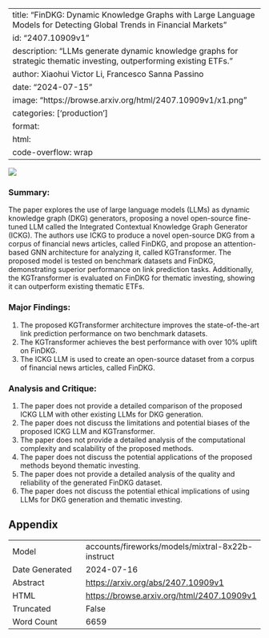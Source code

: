 
---
title: "FinDKG: Dynamic Knowledge Graphs with Large Language Models for Detecting Global Trends in Financial Markets"
id: "2407.10909v1"
description: "LLMs generate dynamic knowledge graphs for strategic thematic investing, outperforming existing ETFs."
author: Xiaohui Victor Li, Francesco Sanna Passino
date: "2024-07-15"
image: "https://browse.arxiv.org/html/2407.10909v1/x1.png"
categories: ['production']
format:
  html:
    code-overflow: wrap
---

![](https://browse.arxiv.org/html/2407.10909v1/x1.png)

### Summary:

The paper explores the use of large language models (LLMs) as dynamic knowledge graph (DKG) generators, proposing a novel open-source fine-tuned LLM called the Integrated Contextual Knowledge Graph Generator (ICKG). The authors use ICKG to produce a novel open-source DKG from a corpus of financial news articles, called FinDKG, and propose an attention-based GNN architecture for analyzing it, called KGTransformer. The proposed model is tested on benchmark datasets and FinDKG, demonstrating superior performance on link prediction tasks. Additionally, the KGTransformer is evaluated on FinDKG for thematic investing, showing it can outperform existing thematic ETFs.

### Major Findings:

1. The proposed KGTransformer architecture improves the state-of-the-art link prediction performance on two benchmark datasets.
2. The KGTransformer achieves the best performance with over 10% uplift on FinDKG.
3. The ICKG LLM is used to create an open-source dataset from a corpus of financial news articles, called FinDKG.

### Analysis and Critique:

1. The paper does not provide a detailed comparison of the proposed ICKG LLM with other existing LLMs for DKG generation.
2. The paper does not discuss the limitations and potential biases of the proposed ICKG LLM and KGTransformer.
3. The paper does not provide a detailed analysis of the computational complexity and scalability of the proposed methods.
4. The paper does not discuss the potential applications of the proposed methods beyond thematic investing.
5. The paper does not provide a detailed analysis of the quality and reliability of the generated FinDKG dataset.
6. The paper does not discuss the potential ethical implications of using LLMs for DKG generation and thematic investing.

## Appendix

|          |          |
|----------|----------|
| Model     | accounts/fireworks/models/mixtral-8x22b-instruct       |
| Date Generated     | 2024-07-16       |
| Abstract | [https://arxiv.org/abs/2407.10909v1](https://arxiv.org/abs/2407.10909v1)        |
| HTML     | [https://browse.arxiv.org/html/2407.10909v1](https://browse.arxiv.org/html/2407.10909v1)       |
| Truncated       | False       |
| Word Count       | 6659       |
